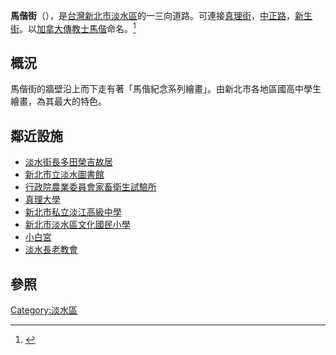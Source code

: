 '''馬偕街'''（{{lang-en|Mackay St.}}），是[[台灣|台灣]][[新北市|新北市]][[淡水區|淡水區]]的一三向道路。可連接[[真理街|真理街]]，[[中正路|中正路]]，[[新生街|新生街]]。以[[加拿大|加拿大]][[傳教士|傳教士]][[馬偕|馬偕]]命名。<ref>{{Cite web |url=http://www.tamsui.org.tw/arts/product_info.php?products_id=4 |title=淡水老街藝術街坊 |access-date=2015-12-27 |archive-date=2016-01-05 |archive-url=https://web.archive.org/web/20160105143422/http://www.tamsui.org.tw/arts/product_info.php?products_id=4 |dead-url=no }}</ref>

==概況==
馬偕街的牆壁沿上而下走有著「馬偕紀念系列繪畫」。由新北市各地區國高中學生繪畫，為其最大的特色。

==鄰近設施==
*[[淡水街長多田榮吉故居|淡水街長多田榮吉故居]]
*[[新北市立淡水圖書館|新北市立淡水圖書館]]
*[[行政院農業委員會家畜衛生試驗所|行政院農業委員會家畜衛生試驗所]]
*[[真理大學|真理大學]]
*[[新北市私立淡江高級中學|新北市私立淡江高級中學]]
*[[新北市淡水區文化國民小學|新北市淡水區文化國民小學]]
*[[前清淡水關稅務司官邸|小白宮]]
*[[淡水長老教會|淡水長老教會]]

==參照==
{{reflist}}

[[Category:淡水區|Category:淡水區]]